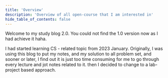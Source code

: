 ```yaml
---
title: 'Overview'
description: 'Overview of all open-course that I am interested in'
hide_table_of_contents: false
---
```


Welcome to my study blog 2.0. You could not find the 1.0 version now as I had achieve it haha.

I had started learning CS - related topic from 2023 January. Originally, I was using this blog to put my notes, and my solution to all problem set, and sooner or later, I find out it is just too time consuming for me to go through every lecture and jot notes related to it. then I decided to change to a lab-project based approach.

